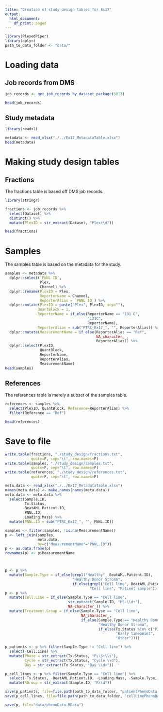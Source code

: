 ```yaml
---
title: "Creation of study design tables for Ex17"
output:
  html_document:
    df_print: paged
---
```


```r
library(PlexedPiper)
library(dplyr)
path_to_data_folder <- "data/"
```

# Loading data

## Job records from DMS

```r
job_records <- get_job_records_by_dataset_package(3813)

head(job_records)
```

## Study metadata
```r
library(readxl)

metadata <- read_xlsx("./../Ex17_MetadataTable.xlsx")
head(metadata)
```

# Making study design tables

## Fractions

The fractions table is based off DMS job records.


```r
library(stringr)

fractions <- job_records %>%
  select(Dataset) %>%
  distinct() %>%
  mutate(PlexID = str_extract(Dataset, "Plex\\d"))

head(fractions)
```

# Samples

The samples table is based on the metadata for the study.

```r
samples <- metadata %>%
  dplyr::select(`PNNL ID`,
                Plex,
                Channel) %>%
  dplyr::rename(PlexID = Plex,
                ReporterName = Channel,
                ReporterAlias = `PNNL ID`) %>%
  dplyr::mutate(PlexID = paste("Plex", PlexID, sep=""),
               QuantBlock = 1,
               ReporterName = if_else(ReporterName == "131 C",
                                      "131C",
                                      ReporterName),
               ReporterAlias = sub("PTRC_Ex17_", "", ReporterAlias)) %>%
  dplyr::mutate(MeasurementName = if_else(ReporterAlias == "Ref",
                                          NA_character_ ,
                                          ReporterAlias)) %>%
  dplyr::select(PlexID,
                QuantBlock,
                ReporterName,
                ReporterAlias,
                MeasurementName)
head(samples)
```

## References

The references table is merely a subset of the samples table.

```r
references <- samples %>%
  select(PlexID, QuantBlock, Reference=ReporterAlias) %>%
  filter(Reference == "Ref")

head(references)
```

# Save to file

```r
write.table(fractions, "./study_design/fractions.txt",
            quote=F, sep="\t", row.names=F)
write.table(samples, "./study_design/samples.txt",
            quote=F, sep="\t", row.names=F)
write.table(references, "./study_design/references.txt",
            quote=F, sep="\t", row.names=F)
```

```r
meta.data <- read_xlsx("./../Ex17_MetadataTable.xlsx")
names(meta.data) <- make.names(names(meta.data))
meta.data <- meta.data %>%
  select(Sample.ID,
         Tx.Status,
         BeatAML.Patient.ID,
         PNNL.ID,
         Loading.Mass) %>%
  mutate(PNNL.ID = sub("PTRC_Ex17_", "", PNNL.ID))

samples <- filter(samples, !is.na(MeasurementName))
p <- left_join(samples,
               meta.data,
               by=c("MeasurementName"="PNNL.ID"))
p <- as.data.frame(p)
rownames(p) <- p$MeasurementName



p <- p %>%
  mutate(Sample.Type = if_else(grepl("Healthy", BeatAML.Patient.ID),
                               "Healthy Donor Stroma",
                               if_else(grepl("Cell line", BeatAML.Patient.ID),
                                       "Cell line", "Patient sample")))
p <- p %>%
  mutate(Cell.Line = if_else(Sample.Type == "Cell line",
                             str_extract(Sample.ID, "HS-\\d+"),
                             NA_character_)) %>%
  mutate(Treatment.Group = if_else(Sample.Type == "Cell line",
                                   NA_character_,
                                   if_else(Sample.Type == "Healthy Donor Stroma",
                                           "Healthy Donor Stroma",
                                           if_else(Tx.Status %in% c("P2 Cycle 1 Day 1", "P2 Pre-Study"),
                                                   "Early timepoint",
                                                   "Other"))))
```

```r
p_patients <- p %>% filter(Sample.Type != "Cell line") %>%
  select(-Cell.Line) %>%
  mutate(Phase = str_extract(Tx.Status, "P\\S+\\s"),
         Cycle = str_extract(Tx.Status, "Cycle \\d"),
         Day = str_extract(Tx.Status, "Day \\d+"))

p_cell_lines <- p %>% filter(Sample.Type == "Cell line") %>% 
  select(-Tx.Status, -BeatAML.Patient.ID, -Loading.Mass, -Sample.Type, -Treatment.Group) %>% 
  mutate(RGroup = str_extract(Sample.ID, "R\\d"))

save(p_patients, file=file.path(path_to_data_folder, "patientPhenoData.RData"))
save(p_cell_lines, file=file.path(path_to_data_folder, "cellLinePhenoData.RData"))
```

```r
save(p, file="data/phenoData.RData")
```
